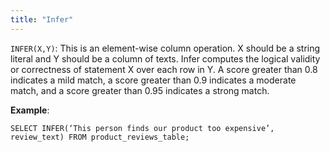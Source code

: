 ```yaml
---
title: "Infer"
---
```


`INFER(X,Y)`: This is an element-wise column operation. X should be a string
literal and Y should be a column of texts. Infer computes the logical validity
or correctness of statement X over each row in Y. A score greater than 0.8
indicates a mild match, a score greater than 0.9 indicates a moderate match, and
a score greater than 0.95 indicates a strong match.

**Example**:

```
SELECT INFER(‘This person finds our product too expensive’, review_text) FROM product_reviews_table;
```
